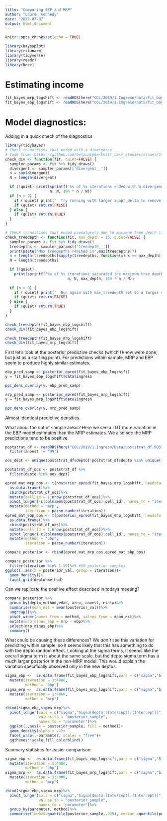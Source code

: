 ```yaml
---
title: "Comparing EBP and MRP"
author: "Lauren Kennedy"
date: '2022-07-07'
output: html_document
---
```


```r
knitr::opts_chunk$set(echo = TRUE)
```

```r
library(bayesplot)
library(rstanarm)
library(tidyverse)
library(readr)
library(here)
```



# Estimating income

```r
fit_bayes_mrp_logshift <- readRDS(here("COL/2019/1.Ingreso/Data/fit_bayes_mrp_logshift.rds"))
fit_bayes_ebp_logshift <- readRDS(here("COL/2019/1.Ingreso/Data/fit_bayes_EBP_logshift.rds"))
```


# Model diagnostics:

Adding in a quick check of the diagnostics

```r
library(tidybayes)
# Check transitions that ended with a divergence
# Code from: https://github.com/betanalpha/knitr_case_studies/issues/14
check_div <- function(fit, quiet=FALSE) {
  sampler_params <- fit %>% tidy_draws()
  divergent <- sampler_params[['divergent__']]
  n = sum(divergent)
  N = length(divergent)

  if (!quiet) print(sprintf('%s of %s iterations ended with a divergence (%s%%)',
                    n, N, 100 * n / N))
  if (n > 0) {
    if (!quiet) print('  Try running with larger adapt_delta to remove the divergences')
    if (quiet) return(FALSE)
  } else {
    if (quiet) return(TRUE)
  }
}

# Check transitions that ended prematurely due to maximum tree depth limit
check_treedepth <- function(fit, max_depth = 15, quiet=FALSE) {
  sampler_params <- fit %>% tidy_draws()
  treedepths <- sampler_params[['treedepth__']]
  print(paste('Max treedepths reached is',max(treedepths)))
  n = length(treedepths[sapply(treedepths, function(x) x == max_depth)])
  N = length(treedepths)

  if (!quiet)
    print(sprintf('%s of %s iterations saturated the maximum tree depth of %s (%s%%)',
                            n, N, max_depth, 100 * n / N))
  
  if (n > 0) {
    if (!quiet) print('  Run again with max_treedepth set to a larger value to avoid saturation')
    if (quiet) return(FALSE)
  } else {
    if (quiet) return(TRUE)
  }
}

check_treedepth(fit_bayes_ebp_logshift)
check_div(fit_bayes_ebp_logshift)

check_treedepth(fit_bayes_mrp_logshift)
check_div(fit_bayes_mrp_logshift)


```



First let's look at the posterior predictive checks (which I know were done, but just as a starting point). For predictions within sample, MRP and EBP seem to produce highly similar estimates. 

```r
ebp_pred_samp <- posterior_epred(fit_bayes_ebp_logshift)
y = fit_bayes_ebp_logshift$data$ingreso

ppc_dens_overlay(y, ebp_pred_samp)
```
```r
mrp_pred_samp <- posterior_epred(fit_bayes_mrp_logshift)
y = fit_bayes_mrp_logshift$data$ingreso

ppc_dens_overlay(y, mrp_pred_samp)
```
Almost identical predictive densities.

What about the out of sample areas? Here we see a LOT more variation in the EBP model estimates than the MRP estimates. We also see the MRP predictions tend to be positive. 

```r
poststrat_df <- readRDS(here("COL/2019/1.Ingreso/Data/poststrat_df.RDS")) %>% 
  filter(anoest != "99")

oos_dept <- unique(poststrat_df$depto[!poststrat_df$depto %in% unique(fit_bayes_ebp_logshift$data$depto)])

poststrat_df_oos <- poststrat_df %>%
  filter(depto %in% oos_dept)

epred_mat_mrp_oos <- t(posterior_epred(fit_bayes_mrp_logshift, newdata = poststrat_df_oos, type = "responde"))%>%
  as.data.frame()%>%
  cbind(poststrat_df_oos)%>%
  mutate(cell_id = 1:nrow(poststrat_df_oos))%>%
  pivot_longer(-c(colnames(poststrat_df_oos),cell_id), names_to = "iteration", values_to = "posterior_val")%>%
  mutate(method = "mrp",
         iteration = parse_number(iteration))
epred_mat_ebp_oos <- t(posterior_epred(fit_bayes_ebp_logshift, newdata = poststrat_df_oos, type = "responde"))%>%
  as.data.frame()%>%
  cbind(poststrat_df_oos)%>%
  mutate(cell_id = 1:nrow(poststrat_df_oos))%>%
  pivot_longer(-c(colnames(poststrat_df_oos),cell_id), names_to = "iteration", values_to = "posterior_val")%>%
  mutate(method = "ebp",
         iteration = parse_number(iteration))

compare_posterior <- rbind(epred_mat_mrp_oos,epred_mat_ebp_oos)

compare_posterior %>%
  filter(iteration %in% 1:50)%>% #50 posterior samples
ggplot(.,aes(x = posterior_val, group = iteration))+
  geom_density()+
  facet_grid(depto~method)
```
Can we replicate the positive effect described in todays meeting?

```r
compare_posterior %>%
  group_by(depto,method,edad, area, anoest, etnia)%>%
  summarise(mean_est = mean(posterior_val))%>%
  ungroup()%>%
  pivot_wider(names_from = method, values_from = mean_est)%>%
  mutate(mrp_minus_ebp = mrp - ebp)%>% 
  select(mrp_minus_ebp)%>%
  summary()
```

What could be causing these differences? We *don't* see this variation for predicting within sample, so it seems likely that this has something to do with the depto random effect. Looking at the sigma terms, it seems like the overall sigma term is about the same scale, but the depto sigma term has a much larger posterior in the non-MRP model. This would explain the variation specifically observed only in the new deptos. 

```r
sigma_ebp <-  as.data.frame(fit_bayes_ebp_logshift,pars = c("sigma","Sigma[depto:(Intercept),(Intercept)]"))%>%
  mutate(iteration = 1:4000,
         method = "ebp")
sigma_mrp <-  as.data.frame(fit_bayes_mrp_logshift,pars = c("sigma","Sigma[depto:(Intercept),(Intercept)]"))%>%
  mutate(iteration = 1:4000,
         method = "mrp")

rbind(sigma_ebp,sigma_mrp)%>%
  pivot_longer(cols = c("sigma","Sigma[depto:(Intercept),(Intercept)]"), 
               values_to = "posterior_sample",
               names_to = "parameter")%>%
  ggplot(.,aes(x = posterior_sample, fill = method))+
  geom_density(alpha = .4)+
  facet_wrap(.~parameter, scales = "free")+
  ggthemes::scale_fill_colorblind()

```

Summary statistics for easier comparison:

```r
sigma_ebp <-  as.data.frame(fit_bayes_ebp_logshift,pars = c("sigma","Sigma[depto:(Intercept),(Intercept)]"))%>%
  mutate(iteration = 1:4000,
         method = "ebp")
sigma_mrp <-  as.data.frame(fit_bayes_mrp_logshift,pars = c("sigma","Sigma[depto:(Intercept),(Intercept)]"))%>%
  mutate(iteration = 1:4000,
         method = "mrp")

rbind(sigma_ebp,sigma_mrp)%>%
  pivot_longer(cols = c("sigma","Sigma[depto:(Intercept),(Intercept)]"), 
               values_to = "posterior_sample",
               names_to = "parameter")%>%
  group_by(parameter, method)%>%
  summarise(low025=quantile(posterior_sample,.025), median =quantile(posterior_sample,.5), up975=quantile(posterior_sample,.975))


```

